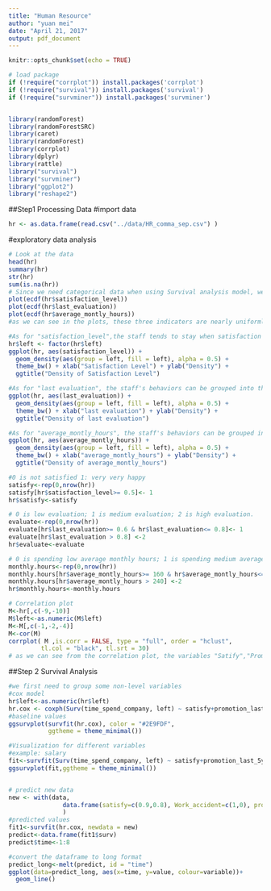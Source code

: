 ```yaml
---
title: "Human Resource"
author: "yuan mei"
date: "April 21, 2017"
output: pdf_document
---
```


```r
knitr::opts_chunk$set(echo = TRUE)
```

```r
# load package
if (!require("corrplot")) install.packages('corrplot')
if (!require("survival")) install.packages('survival')
if (!require("survminer")) install.packages('survminer')


library(randomForest)
library(randomForestSRC)
library(caret)
library(randomForest)
library(corrplot)
library(dplyr) 
library(rattle)
library("survival")
library("survminer")
library("ggplot2")
library("reshape2")

```

##Step1 Processing Data 
#import data
```r
hr <- as.data.frame(read.csv("../data/HR_comma_sep.csv") )
```

#exploratory data analysis
```r
# Look at the data
head(hr)
summary(hr)
str(hr)
sum(is.na(hr))
# Since we need categorical data when using Survival analysis model, we split the continous vairables(satisfaction_level,last_evaluation,average_monthly_hours into) into different categories according to the distribution.
plot(ecdf(hr$satisfaction_level))
plot(ecdf(hr$last_evaluation))
plot(ecdf(hr$average_montly_hours))
#as we can see in the plots, these three indicaters are nearly uniformly distributed.

#As for "satisfaction_level",the staff tends to stay when satisfaction level<0.5;the staff tends to leave when satisfaction level>0.5; So we use quantile(0.5) to split the data.
hr$left <- factor(hr$left)
ggplot(hr, aes(satisfaction_level)) + 
  geom_density(aes(group = left, fill = left), alpha = 0.5) + 
  theme_bw() + xlab("Satisfaction Level") + ylab("Density") + 
  ggtitle("Density of Satisfaction Level")

#As for "last evaluation", the staff's behaviors can be grouped into three groups."last evaluation" <0.6, 0.6<"last evaluation" <0.8,0.8 < last evaluation".
ggplot(hr, aes(last_evaluation)) + 
  geom_density(aes(group = left, fill = left), alpha = 0.5) + 
  theme_bw() + xlab("last evaluation") + ylab("Density") + 
  ggtitle("Density of last evaluation")

#As for "average_montly_hours", the staff's behaviors can be grouped into three groups."average_montly_hours"<160, 160<"last evaluation" < 240, 240 < last evaluation".
ggplot(hr, aes(average_montly_hours)) + 
  geom_density(aes(group = left, fill = left), alpha = 0.5) + 
  theme_bw() + xlab("average_montly_hours") + ylab("Density") + 
  ggtitle("Density of average_montly_hours")

#0 is not satisfied 1: very very happy
satisfy<-rep(0,nrow(hr))
satisfy[hr$satisfaction_level>= 0.5]<- 1
hr$satisfy<-satisfy

# 0 is low evaluation; 1 is medium evaluation; 2 is high evaluation.
evaluate<-rep(0,nrow(hr))
evaluate[hr$last_evaluation>= 0.6 & hr$last_evaluation<= 0.8]<- 1
evaluate[hr$last_evaluation > 0.8] <-2
hr$evaluate<-evaluate

# 0 is spending low average monthly hours; 1 is spending medium average monthly hours; 2 is spending high average monthly hours.
monthly.hours<-rep(0,nrow(hr))
monthly.hours[hr$average_montly_hours>= 160 & hr$average_montly_hours<= 240]<- 1
monthly.hours[hr$average_montly_hours > 240] <-2
hr$monthly.hours<-monthly.hours

# Correlation plot
M<-hr[,c(-9,-10)]
M$left<-as.numeric(M$left)
M<-M[,c(-1,-2,-4)]
M<-cor(M)
corrplot( M ,is.corr = FALSE, type = "full", order = "hclust", 
         tl.col = "black", tl.srt = 30)
# as we can see from the correlation plot, the variables "Satify","Promotion_last_5years","Work_accident" is highly correlated staff status "left". So we choose these indicators as our feartures.
```

##Step 2 Survival Analysis
```r
#we first need to group some non-level variables
#cox model
hr$left<-as.numeric(hr$left)
hr.cox <- coxph(Surv(time_spend_company, left) ~ satisfy+promotion_last_5years+Work_accident, data = hr)
#baseline values
ggsurvplot(survfit(hr.cox), color = "#2E9FDF",
           ggtheme = theme_minimal())

#Visualization for different variables
#example: salary
fit<-survfit(Surv(time_spend_company, left) ~ satisfy+promotion_last_5years+Work_accident, data = hr)
ggsurvplot(fit,ggtheme = theme_minimal())


# predict new data  
new <- with(data,
               data.frame(satisfy=c(0.9,0.8), Work_accident=c(1,0), promotion_last_5years=c(0,1))
               )
#predicted values
fit1<-survfit(hr.cox, newdata = new)
predict<-data.frame(fit1$surv)
predict$time<-1:8

#convert the dataframe to long format
predict_long<-melt(predict, id = "time")
ggplot(data=predict_long, aes(x=time, y=value, colour=variable))+
  geom_line()
```


